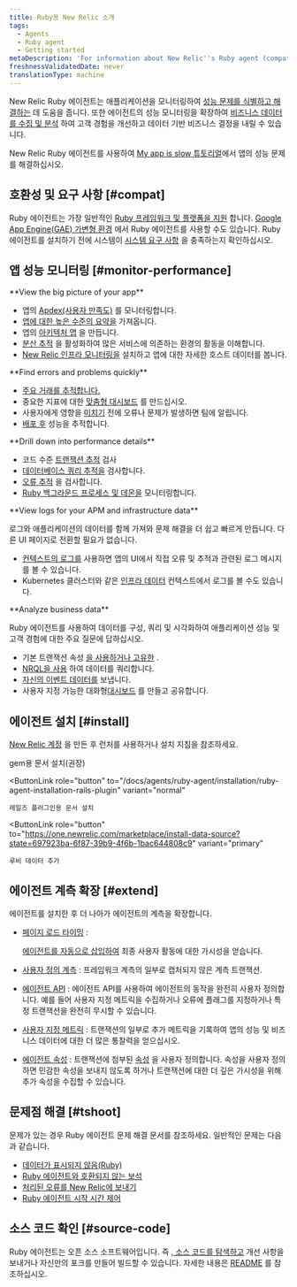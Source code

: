 ```yaml
---
title: Ruby용 New Relic 소개
tags:
  - Agents
  - Ruby agent
  - Getting started
metaDescription: 'For information about New Relic''s Ruby agent (compatibility requirements, installation, configuration, troubleshooting), start here.'
freshnessValidatedDate: never
translationType: machine
---
```


New Relic Ruby 에이전트는 애플리케이션을 모니터링하여 [성능 문제를 식별하고 해결하는](#monitor-performance) 데 도움을 줍니다. 또한 에이전트의 성능 모니터링을 확장하여 [비즈니스 데이터를 수집 및 분석](#business-data) 하여 고객 경험을 개선하고 데이터 기반 비즈니스 결정을 내릴 수 있습니다.

New Relic Ruby 에이전트를 사용하여 [My app is slow 튜토리얼](/docs/journey-app-slow/root-causes/)에서 앱의 성능 문제를 해결하십시오.

## 호환성 및 요구 사항 [#compat]

Ruby 에이전트는 가장 일반적인 [Ruby 프레임워크 및 플랫폼을 지원](/docs/agents/ruby-agent/getting-started/supported-frameworks) 합니다. [Google App Engine(GAE) 가변형 환경](/docs/agents/ruby-agent/installation/install-new-relic-ruby-agent-gae-flexible-environment) 에서 Ruby 에이전트를 사용할 수도 있습니다. Ruby 에이전트를 설치하기 전에 시스템이 [시스템 요구 사항](/docs/agents/ruby-agent/getting-started/ruby-agent-requirements-supported-frameworks/) 을 충족하는지 확인하십시오.

## 앱 성능 모니터링 [#monitor-performance]

<DoNotTranslate>
  **View the big picture of your app**
</DoNotTranslate>

* 앱의 [Apdex(사용자 만족도)](/docs/apm/new-relic-apm/apdex/apdex-measuring-user-satisfaction) 를 모니터링합니다.
* [앱에 대한 높은 수준의 요약을](/docs/apm/applications-menu/monitoring/apm-overview-page) 가져옵니다.
* 앱의 [아키텍처 맵](/docs/data-analysis/user-interface-functions/view-your-data/service-maps-visualize-monitor-apps-entire-architecture) 을 만듭니다.
* [분산 추적](/docs/apm/agents/ruby-agent/configuration/distributed-tracing-ruby-agent) 을 활성화하여 많은 서비스에 의존하는 환경의 활동을 이해합니다.
* [New Relic 인프라 모니터링을](/docs/infrastructure) 설치하고 앱에 대한 자세한 호스트 데이터를 봅니다.

<DoNotTranslate>
  **Find errors and problems quickly**
</DoNotTranslate>

* [주요 거래를 추적합니다.](/docs/apm/transactions/key-transactions/key-transactions-tracking-important-transactions-or-events)
* 중요한 지표에 대한 [맞춤형 대시보드](/docs/insights/use-insights-ui/advanced-ui-tasks/add-edit-copy-insights-dashboards) 를 만드십시오.
* 사용자에게 영향을 [미치기](/docs/alerts/alert-policies/understanding-alert-policies/alerting-new-relic) 전에 오류나 문제가 발생하면 팀에 알립니다.
* [배포 후](/docs/agents/ruby-agent/features/recording-deployments-ruby-agent) 성능을 추적합니다.

<DoNotTranslate>
  **Drill down into performance details**
</DoNotTranslate>

* 코드 수준 [트랜잭션 추적](/docs/apm/transactions/transaction-traces/transaction-traces) 검사
* [데이터베이스 쿼리 추적을](/docs/apm/transactions/transaction-traces/sql-statements) 검사합니다.
* [오류 추적](/docs/apm/applications-menu/events/viewing-apm-errors-error-traces) 을 검사합니다.
* [Ruby 백그라운드 프로세스 및 데몬을](/docs/agents/ruby-agent/background-jobs/monitoring-ruby-background-processes-daemons) 모니터링합니다.

<DoNotTranslate>
  **View logs for your APM and infrastructure data**
</DoNotTranslate>

로그와 애플리케이션의 데이터를 함께 가져와 문제 해결을 더 쉽고 빠르게 만듭니다. 다른 UI 페이지로 전환할 필요가 없습니다.

* [컨텍스트의 로그를](/docs/logs/logs-context/configure-logs-context-ruby/) 사용하면 앱의 UI에서 직접 오류 및 추적과 관련된 로그 메시지를 볼 수 있습니다.
* Kubernetes 클러스터와 같은 [인프라 데이터](/docs/logs/forward-logs/forward-your-logs-using-infrastructure-agent/) 컨텍스트에서 로그를 볼 수도 있습니다.

<DoNotTranslate>
  **Analyze business data**
</DoNotTranslate>

Ruby 에이전트를 사용하여 데이터를 구성, 쿼리 및 시각화하여 애플리케이션 성능 및 고객 경험에 대한 주요 질문에 답하십시오.

* 기본 트랜잭션 속성 [을 사용하거나 고유한](/docs/using-new-relic/data/customize-data/collect-custom-attributes) .
* [NRQL을 사용](/docs/query-your-data/nrql-new-relic-query-language/get-started/introduction-nrql-new-relics-query-language) 하여 데이터를 쿼리합니다.
* [자신의 이벤트 데이터를](/docs/apm/new-relic-apm/getting-started/introduction-apm) 보냅니다.
* 사용자 지정 가능한 대화형[대시보드](/docs/query-your-data/explore-query-data/dashboards/introduction-new-relic-one-dashboards) 를 만들고 공유합니다.

## 에이전트 설치 [#install]

[New Relic 계정](https://newrelic.com/signup) 을 만든 후 런처를 사용하거나 설치 지침을 참조하세요.

<ButtonGroup>
  <ButtonLink
    role="button"
    to="/docs/agents/ruby-agent/installation/install-new-relic-ruby-agent"
    variant="normal"
  >
    gem용 문서 설치(권장)
  </ButtonLink>

  <ButtonLink
    role="button"
    to="/docs/agents/ruby-agent/installation/ruby-agent-installation-rails-plugin"
    variant="normal"
  >
    레일즈 플러그인용 문서 설치
  </ButtonLink>

  <ButtonLink
    role="button"
    to="https://one.newrelic.com/marketplace/install-data-source?state=697923ba-6f87-39b9-4f6b-1bac644808c9"
    variant="primary"
  >
    루비 데이터 추가
  </ButtonLink>
</ButtonGroup>

## 에이전트 계측 확장 [#extend]

에이전트를 설치한 후 더 나아가 에이전트의 계측을 확장합니다.

* [페이지 로드 타이밍](/docs/agents/ruby-agent/features/page-load-timing-ruby) :

  <InlinePopover type="browser">[](/docs/browser/new-relic-browser/getting-started/new-relic-browser)</InlinePopover>

  [에이전트를 자동으로 삽입하여](/docs/browser/new-relic-browser/getting-started/new-relic-browser) 최종 사용자 활동에 대한 가시성을 얻습니다.

* [사용자 정의 계측](/docs/agents/ruby-agent/features/ruby-custom-instrumentation) : 프레임워크 계측의 일부로 캡처되지 않은 계측 트랜잭션.

* [에이전트 API](/docs/agents/ruby-agent/customization/ruby-agent-api-guide) : 에이전트 API를 사용하여 에이전트의 동작을 완전히 사용자 정의합니다. 예를 들어 사용자 지정 메트릭을 수집하거나 오류에 플래그를 지정하거나 특정 트랜잭션을 완전히 무시할 수 있습니다.

* [사용자 지정 메트릭](/docs/agents/ruby-agent/features/ruby-custom-metrics) : 트랜잭션의 일부로 추가 메트릭을 기록하여 앱의 성능 및 비즈니스 데이터에 대한 더 많은 통찰력을 얻으십시오.

* [에이전트 속성](/docs/agents/ruby-agent/attributes/ruby-agent-attributes) : 트랜잭션에 첨부된 [속성](/docs/agents/manage-apm-agents/agent-metrics/agent-attributes) 을 사용자 정의합니다. 속성을 사용자 정의하면 민감한 속성을 보내지 않도록 하거나 트랜잭션에 대한 더 깊은 가시성을 위해 추가 속성을 수집할 수 있습니다.

## 문제점 해결 [#tshoot]

문제가 있는 경우 Ruby 에이전트 문제 해결 문서를 참조하세요. 일반적인 문제는 다음과 같습니다.

* [데이터가 표시되지 않음(Ruby)](/docs/agents/ruby-agent/troubleshooting/no-data-appears-ruby)
* [Ruby 에이전트와 호환되지 않는 보석](/docs/agents/ruby-agent/troubleshooting/incompatible-gems)
* [처리된 오류를 New Relic에 보내기](/docs/agents/ruby-agent/troubleshooting/sending-new-relic-handled-errors)
* [Ruby 에이전트 시작 시간 제어](/docs/agents/ruby-agent/troubleshooting/controlling-when-ruby-agent-starts)

## 소스 코드 확인 [#source-code]

Ruby 에이전트는 오픈 소스 소프트웨어입니다. 즉 [, 소스 코드를 탐색하고](https://github.com/newrelic/newrelic-ruby-agent) 개선 사항을 보내거나 자신만의 포크를 만들어 빌드할 수 있습니다. 자세한 내용은 [README](https://github.com/newrelic/newrelic-ruby-agent/blob/main/README.md) 를 참조하십시오.